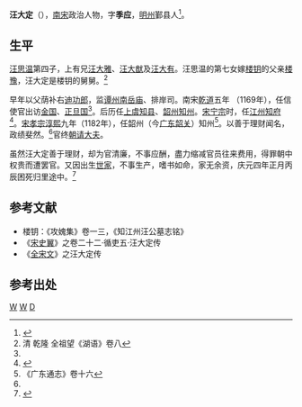 '''汪大定'''（{{bd|1137年||1198年||}}），[[南宋|南宋]]政治人物，字'''季应'''，[[明州|明州]]鄞县人<ref name="wong">{{cite web|url=http://www.zjda.gov.cn/dadb/tszt/mrcd/201209/t20120912_151502.html|title=汪大定|publisher=浙江档案网|deadurl=yes|archiveurl=https://web.archive.org/web/20160304132750/http://www.zjda.gov.cn/dadb/tszt/mrcd/201209/t20120912_151502.html|archivedate=2016年3月4日|df=}}</ref>。

==生平==

[[汪思温|汪思温]]第四子，上有兄[[汪大雅|汪大雅]]、[[汪大猷|汪大猷]]及[[汪大有|汪大有]]。汪思温的第七女嫁[[楼钥|楼钥]]的父亲[[楼豫|楼豫]]，汪大定是楼钥的舅舅。<ref>清 乾隆 全祖望《湖语》卷八</ref>

早年以父荫补右[[迪功郎|迪功郎]]，监[[谭州|谭州]][[南岳庙|南岳庙]]、排岸司。南宋[[乾道_(南宋)|乾道]]五年 （1169年），任信使官出访[[金国|金国]]、[[正旦国|正旦国]]<ref name="wong"/>。后历任[[上虞|上虞]][[知县|知县]]、[[韶州|韶州]][[知州|知州]]。[[宋宁宗|宋宁宗]]时，任[[江州|江州]][[知府|知府]]<ref >{{cite web |url=http://www.jiujiang.gov.cn/zjjj/sjjj/zlwk/jjsz/201506/t20150624_1304666.htm |title=九江市志 |publisher=人物卷 |author=中国九江 |date=2015年6月24日 |access-date=2015年10月29日 |archive-url=https://web.archive.org/web/20160305021648/http://www.jiujiang.gov.cn/zjjj/sjjj/zlwk/jjsz/201506/t20150624_1304666.htm |archive-date=2016年3月5日 |dead-url=yes }}</ref>。[[宋孝宗|宋孝宗]][[淳熙|淳熙]]九年（1182年），任韶州（今[[广东|广东]][[韶关|韶关]]）知州<ref>《广东通志》卷十六</ref>。以善于理财闻名，政绩斐然。<ref name="wong"/>官终[[朝请大夫|朝请大夫]]。

虽然汪大定善于理财，却为官清廉，不事应酬，盡力缩减官员往来费用，得罪朝中权贵而遭罢官。又因出生[[世家|世家]]，不事生产，嗜书如命，家无余资，庆元四年正月丙辰困死归里途中。<ref >{{cite web |url=http://www.confucianism.com.cn/html/lishi/16045367.html |title=宋元四明鄉曲義田的源起與演變（1） |publisher=中国国学网 |date=2011-11-23 |access-date=2015-10-29 |archive-url=https://web.archive.org/web/20160531181919/http://www.confucianism.com.cn/html/lishi/16045367.html |archive-date=2016-05-31 |dead-url=yes }}</ref>

==参考文献==
* 楼钥：《攻媿集》卷一三，《知江州汪公墓志铭》
* 《[[宋史翼|宋史翼]]》之卷二十二‧循吏五‧汪大定传
* 《[[全宋文|全宋文]]》之汪大定传

==参考出处==
{{reflist|2}}

[[Category:鄞县人|W]]
[[Category:宋朝政治人物|W]]
[[Category:四明汪氏|D]]